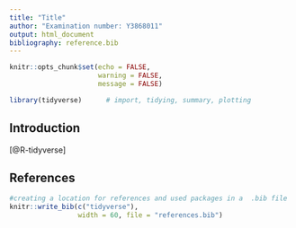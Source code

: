 ```yaml
---
title: "Title"
author: "Examination number: Y3868011"
output: html_document
bibliography: reference.bib
---
```


```r

knitr::opts_chunk$set(echo = FALSE,
                      warning = FALSE,
                      message = FALSE)
```

```r
library(tidyverse)      # import, tidying, summary, plotting
```

## Introduction

[@R-tidyverse]

## References

```r
#creating a location for references and used packages in a  .bib file 
knitr::write_bib(c("tidyverse"), 
                 width = 60, file = "references.bib")

```




